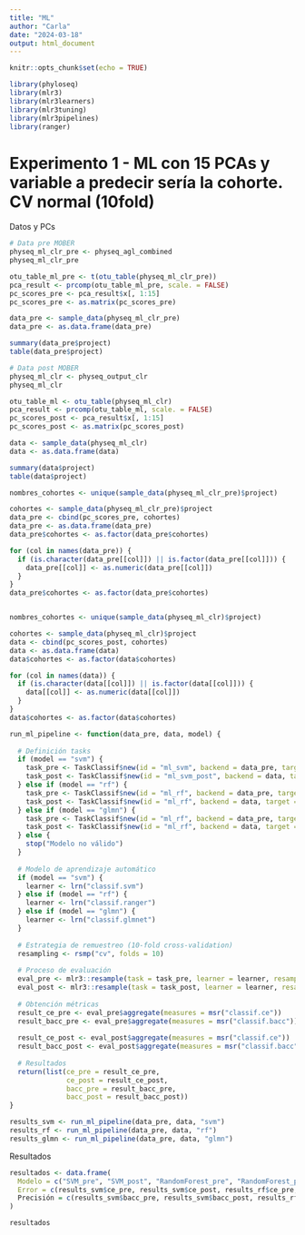 ```yaml
---
title: "ML"
author: "Carla"
date: "2024-03-18"
output: html_document
---
```


```r
knitr::opts_chunk$set(echo = TRUE)

library(phyloseq)
library(mlr3)
library(mlr3learners)
library(mlr3tuning)
library(mlr3pipelines)
library(ranger)
```

# Experimento 1 - ML con 15 PCAs y variable a predecir sería la cohorte. CV normal (10fold)

Datos y PCs
```r
# Data pre MOBER 
physeq_ml_clr_pre <- physeq_agl_combined
physeq_ml_clr_pre

otu_table_ml_pre <- t(otu_table(physeq_ml_clr_pre))
pca_result <- prcomp(otu_table_ml_pre, scale. = FALSE)
pc_scores_pre <- pca_result$x[, 1:15]
pc_scores_pre <- as.matrix(pc_scores_pre)

data_pre <- sample_data(physeq_ml_clr_pre)
data_pre <- as.data.frame(data_pre)

summary(data_pre$project)
table(data_pre$project)

# Data post MOBER 
physeq_ml_clr <- physeq_output_clr
physeq_ml_clr

otu_table_ml <- otu_table(physeq_ml_clr)
pca_result <- prcomp(otu_table_ml, scale. = FALSE)
pc_scores_post <- pca_result$x[, 1:15]
pc_scores_post <- as.matrix(pc_scores_post)

data <- sample_data(physeq_ml_clr)
data <- as.data.frame(data)

summary(data$project)
table(data$project)
```

```r
nombres_cohortes <- unique(sample_data(physeq_ml_clr_pre)$project)

cohortes <- sample_data(physeq_ml_clr_pre)$project
data_pre <- cbind(pc_scores_pre, cohortes)
data_pre <- as.data.frame(data_pre)
data_pre$cohortes <- as.factor(data_pre$cohortes)

for (col in names(data_pre)) {
  if (is.character(data_pre[[col]]) || is.factor(data_pre[[col]])) {
    data_pre[[col]] <- as.numeric(data_pre[[col]])
  }
}
data_pre$cohortes <- as.factor(data_pre$cohortes)


nombres_cohortes <- unique(sample_data(physeq_ml_clr)$project)

cohortes <- sample_data(physeq_ml_clr)$project
data <- cbind(pc_scores_post, cohortes)
data <- as.data.frame(data)
data$cohortes <- as.factor(data$cohortes)

for (col in names(data)) {
  if (is.character(data[[col]]) || is.factor(data[[col]])) {
    data[[col]] <- as.numeric(data[[col]])
  }
}
data$cohortes <- as.factor(data$cohortes)
```

```r
run_ml_pipeline <- function(data_pre, data, model) {
  
  # Definición tasks
  if (model == "svm") {
    task_pre <- TaskClassif$new(id = "ml_svm", backend = data_pre, target = "cohortes")
    task_post <- TaskClassif$new(id = "ml_svm_post", backend = data, target = "cohortes")
  } else if (model == "rf") {
    task_pre <- TaskClassif$new(id = "ml_rf", backend = data_pre, target = "cohortes")
    task_post <- TaskClassif$new(id = "ml_rf", backend = data, target = "cohortes")
  } else if (model == "glmn") {
    task_pre <- TaskClassif$new(id = "ml_rf", backend = data_pre, target = "cohortes")
    task_post <- TaskClassif$new(id = "ml_rf", backend = data, target = "cohortes")
  } else {
    stop("Modelo no válido")
  }
  
  # Modelo de aprendizaje automático
  if (model == "svm") {
    learner <- lrn("classif.svm")
  } else if (model == "rf") {
    learner <- lrn("classif.ranger")
  } else if (model == "glmn") {
    learner <- lrn("classif.glmnet")
  }
  
  # Estrategia de remuestreo (10-fold cross-validation)
  resampling <- rsmp("cv", folds = 10)
  
  # Proceso de evaluación
  eval_pre <- mlr3::resample(task = task_pre, learner = learner, resampling = resampling)
  eval_post <- mlr3::resample(task = task_post, learner = learner, resampling = resampling)
  
  # Obtención métricas
  result_ce_pre <- eval_pre$aggregate(measures = msr("classif.ce"))
  result_bacc_pre <- eval_pre$aggregate(measures = msr("classif.bacc"))
  
  result_ce_post <- eval_post$aggregate(measures = msr("classif.ce"))
  result_bacc_post <- eval_post$aggregate(measures = msr("classif.bacc"))
  
  # Resultados
  return(list(ce_pre = result_ce_pre, 
              ce_post = result_ce_post, 
              bacc_pre = result_bacc_pre, 
              bacc_post = result_bacc_post))
}

results_svm <- run_ml_pipeline(data_pre, data, "svm")
results_rf <- run_ml_pipeline(data_pre, data, "rf")
results_glmn <- run_ml_pipeline(data_pre, data, "glmn")
```

Resultados
```r
resultados <- data.frame(
  Modelo = c("SVM_pre", "SVM_post", "RandomForest_pre", "RandomForest_post", "GLMNet_pre", "GLMNet_post"),
  Error = c(results_svm$ce_pre, results_svm$ce_post, results_rf$ce_pre, results_rf$ce_post, results_glmn$ce_pre, results_glmn$ce_post),
  Precisión = c(results_svm$bacc_pre, results_svm$bacc_post, results_rf$bacc_pre, results_rf$bacc_post, results_glmn$bacc_pre, results_glmn$bacc_post)
)

resultados
``` 